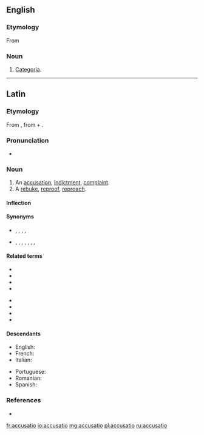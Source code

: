 ==English==

===Etymology===
From {{etyl|la|en}}

===Noun===
{{en-noun|-}}

# {{context|rhetoric|lang=en}} [[categoria|Categoria]].

----
==Latin==

===Etymology===
From {{suffix|accuso|atio|alt1=accūsō|alt2=ātiō|gloss1=blame, accuse|lang=la}}, from {{term|ad||to, towards, at|lang=la}} + {{term|causa||cause, reason, account, lawsuit|lang=la}}.

===Pronunciation===
* {{a|Classical}} {{IPA|/ak.kuːˈsaː.ti.oː/|lang=la}}

===Noun===
{{la-noun|accūsātiō|accusationis|accūsātiōnis|f|third}}

# An [[accusation]], [[indictment]], [[complaint]].
# A [[rebuke]], [[reproof]], [[reproach]].

====Inflection====
{{la-decl-3rd|accūsātiō|accūsātiōn}}

====Synonyms====
* {{sense|accusation}} {{l|la|categoria|catēgoria}},  {{l|la|crimen|crīmen}}, {{l|la|criminatio|crīminātiō}}, {{l|la|delatura|dēlātūra}}, {{l|la|imputatio|imputātiō}}
* {{sense|reproach}} {{l|la|animadversio|animadversiō}}, {{l|la|convicium|convīcium}}, {{l|la|crimen|crīmen}}, {{l|la|culpatio|culpātiō}}, {{l|la|exprobratio|exprōbrātiō}}, {{l|la|improperium}}, {{l|la|obiectatio|obiectātiō}}, {{l|la|opprobrium|opprōbrium}}

====Related terms====
{{top2}}
* {{l|la|accusabilis|accūsābilis}}
* {{l|la|accusativus|accūsātīvus}}
* {{l|la|accusator|accūsātor}}
* {{l|la|accusatorie|accūsātōriē}}
{{mid2}}
* {{l|la|accusatorius|accūsātōrius}}
* {{l|la|accusatrix|accūsātrīx}}
* {{l|la|accusito|accūsitō}}
* {{l|la|accuso|accūsō}}
{{bottom}}

====Descendants====
{{top2}}
* English: {{l/en|accusation}}
* French: {{l/fr|accusation}}
* Italian: {{l|it|accusazione}}
{{mid2}}
* Portuguese: {{l/pt|acusação}}
* Romanian: {{l|ro|acuzație}}
* Spanish: {{l/es|acusación}}
{{bottom}}

===References===
* {{R:L&S}}

[[fr:accusatio]]
[[io:accusatio]]
[[mg:accusatio]]
[[pl:accusatio]]
[[ru:accusatio]]